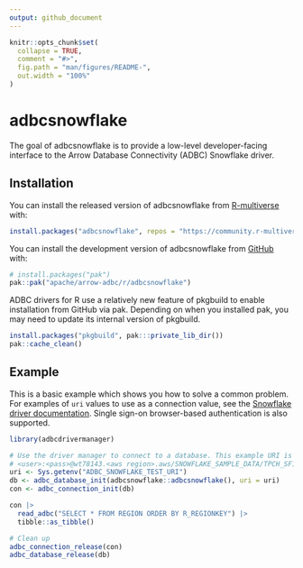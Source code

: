 ```yaml
---
output: github_document
---
```


<!---
  Licensed to the Apache Software Foundation (ASF) under one
  or more contributor license agreements.  See the NOTICE file
  distributed with this work for additional information
  regarding copyright ownership.  The ASF licenses this file
  to you under the Apache License, Version 2.0 (the
  "License"); you may not use this file except in compliance
  with the License.  You may obtain a copy of the License at
    http://www.apache.org/licenses/LICENSE-2.0
  Unless required by applicable law or agreed to in writing,
  software distributed under the License is distributed on an
  "AS IS" BASIS, WITHOUT WARRANTIES OR CONDITIONS OF ANY
  KIND, either express or implied.  See the License for the
  specific language governing permissions and limitations
  under the License.
-->

<!-- README.md is generated from README.Rmd. Please edit that file -->

```r
knitr::opts_chunk$set(
  collapse = TRUE,
  comment = "#>",
  fig.path = "man/figures/README-",
  out.width = "100%"
)
```

# adbcsnowflake

<!-- badges: start -->
<!-- badges: end -->

The goal of adbcsnowflake is to provide a low-level developer-facing interface
to the Arrow Database Connectivity (ADBC) Snowflake driver.

## Installation

You can install the released version of adbcsnowflake from
[R-multiverse](https://community.r-multiverse.org/) with:

``` r
install.packages("adbcsnowflake", repos = "https://community.r-multiverse.org")
```

You can install the development version of adbcsnowflake from [GitHub](https://github.com/) with:

``` r
# install.packages("pak")
pak::pak("apache/arrow-adbc/r/adbcsnowflake")
```

ADBC drivers for R use a relatively new feature of pkgbuild to enable installation from GitHub via pak. Depending on when you installed pak, you may need to update its internal version of pkgbuild.

``` r
install.packages("pkgbuild", pak:::private_lib_dir())
pak::cache_clean()
```

## Example

This is a basic example which shows you how to solve a common problem. For examples
of `uri` values to use as a connection value, see the
[Snowflake driver documentation](https://arrow.apache.org/adbc/current/driver/snowflake.html#uri-format). Single sign-on browser-based authentication is also supported.

```r
library(adbcdrivermanager)

# Use the driver manager to connect to a database. This example URI is
# <user>:<pass>@wt78143.<aws region>.aws/SNOWFLAKE_SAMPLE_DATA/TPCH_SF1?role=ACCOUNTADMIN
uri <- Sys.getenv("ADBC_SNOWFLAKE_TEST_URI")
db <- adbc_database_init(adbcsnowflake::adbcsnowflake(), uri = uri)
con <- adbc_connection_init(db)

con |>
  read_adbc("SELECT * FROM REGION ORDER BY R_REGIONKEY") |>
  tibble::as_tibble()
```

```r
# Clean up
adbc_connection_release(con)
adbc_database_release(db)
```
